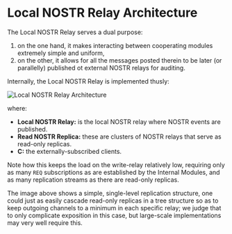 # Local NOSTR Relay Architecture

The Local NOSTR Relay serves a dual purpose:

1. on the one hand, it makes interacting between cooperating modules extremely simple and uniform,
2. on the other, it allows for all the messages posted therein to be later (or parallelly) published ot external NOSTR relays for auditing.

Internally, the Local NOSTR Relay is implemented thusly:

![Local NOSTR Relay Architecture](../../../assets/nostr-architecture.png)

where:

- **Local NOSTR Relay:** is the local NOSTR relay where NOSTR events are published.
- **Read NOSTR Replica:** these are clusters of NOSTR relays that serve as read-only replicas.
- **C:** the externally-subscribed clients.

Note how this keeps the load on the write-relay relatively low, requiring only as many `REQ` subscriptions as are established by the Internal Modules, and as many replication streams as there are read-only replicas.

The image above shows a simple, single-level replication structure, one could just as easily cascade read-only replicas in a tree structure so as to keep outgoing channels to a minimum in each specific relay; we judge that to only complicate exposition in this case, but large-scale implementations may very well require this.
